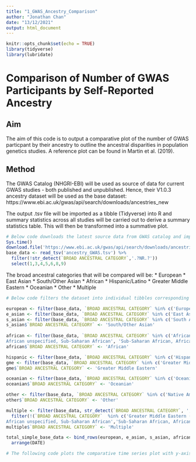 ```yaml
---
title: "1_GWAS_Ancestry_Comparison"
author: "Jonathan Chan"
date: "13/12/2021"
output: html_document
---
```


```r
knitr::opts_chunk$set(echo = TRUE)
library(tidyverse)
library(lubridate)
```

# Comparison of Number of GWAS Participants by Self-Reported Ancestry

## Aim

The aim of this code is to output a comparative plot of the number of GWAS particpant by their ancestry to outline the ancestral disparities in population genetics studies. A reference plot can be found in Martin et al. (2019).

## Method

The GWAS Catalog (NHGRI-EBI) will be used as source of data for current GWAS studies - both published and unpublished.
Hence, their V1.0.3 ancestry dataset will be used as the base dataset: https://www.ebi.ac.uk/gwas/api/search/downloads/ancestries_new

The output .tsv file will be imported as a tibble (Tidyverse) into R and summary statistics across all studies will be carried out to derive a summary statistics table. This will then be transformed into a summative plot.

```r
# Below code downloads the latest source data from GWAS catalog and imports it as a tibble into R and discarding columns which aren't required.
Sys.time()
download.file('https://www.ebi.ac.uk/gwas/api/search/downloads/ancestries_new', 'ancestry_GWAS.tsv')
base_data <- read_tsv('ancestry_GWAS.tsv') %>%
  filter(!str_detect(`BROAD ANCESTRAL CATEGORY`,'.?NR.?'))
  select(1,3,4,5,6,8,9)
```

The broad ancestral categories that will be compared  will be:
* European
* East Asian
* South/Other Asian
* African
* Hispanic/Latino
* Greater Middle Eastern
* Oceanian
* Other
* Multiple

```r
# Below code filters the dataset into individual tibbles corresponding to studies for each of the broad ancestral categories, excluding the non-reported multiple ancestry categories and simplifying labels to the broad ancestral categories, and then recombines them into a simplified tibble.

european <- filter(base_data, `BROAD ANCESTRAL CATEGORY` %in% c('European'))
e_asian <- filter(base_data, `BROAD ANCESTRAL CATEGORY` %in% c('East Asian'))
s_asian <- filter(base_data, `BROAD ANCESTRAL CATEGORY` %in% c('South Asian','South East Asian','Central Asian', 'Asian unspecified'))
s_asian$`BROAD ANCESTRAL CATEGORY` <- 'South/Other Asian'
  
african <- filter(base_data, `BROAD ANCESTRAL CATEGORY` %in% c('African American or Afro-Caribbean','African unspecified', 'Sub-Saharan African', 'African American or Afro-Caribbean, African unspecified', 'African unspecified, African American or Afro-Caribbean', 'Sub-Saharan African, African unspecified', '	
African unspecified, Sub-Saharan African', 'Sub-Saharan African, African American or Afro-Caribbean'))
african$`BROAD ANCESTRAL CATEGORY` <- 'African'

hispanic <- filter(base_data, `BROAD ANCESTRAL CATEGORY` %in% c('Hispanic or Latin American'))
gme <- filter(base_data, `BROAD ANCESTRAL CATEGORY` %in% c('Greater Middle Eastern (Middle Eastern, North African or Persian)'))
gme$`BROAD ANCESTRAL CATEGORY` <- 'Greater Middle Eastern'

oceanian <- filter(base_data, `BROAD ANCESTRAL CATEGORY` %in% c('Oceanian','Aboriginal Australian'))
oceanian$`BROAD ANCESTRAL CATEGORY` <- 'Oceanian'

other <- filter(base_data, `BROAD ANCESTRAL CATEGORY` %in% c('Native American','Other','Other admixed ancestry'))
other$`BROAD ANCESTRAL CATEGORY` <- 'Other'

multiple <- filter(base_data, str_detect(`BROAD ANCESTRAL CATEGORY`, ',')) %>%
  filter(!(`BROAD ANCESTRAL CATEGORY`  %in% c('Greater Middle Eastern (Middle Eastern, North African or Persian)','African American or Afro-Caribbean, African unspecified', 'African unspecified, African American or Afro-Caribbean', 'Sub-Saharan African, African unspecified', '	
African unspecified, Sub-Saharan African','Sub-Saharan African, African American or Afro-Caribbean')))
multiple$`BROAD ANCESTRAL CATEGORY` <- 'Multiple'

total_simple_base_data <- bind_rows(european, e_asian, s_asian, african, hispanic, gme, oceanian, other, multiple) %>%
  arrange(DATE)
```

```r
# The following code plots the comparative time series plot with y-axis

```

